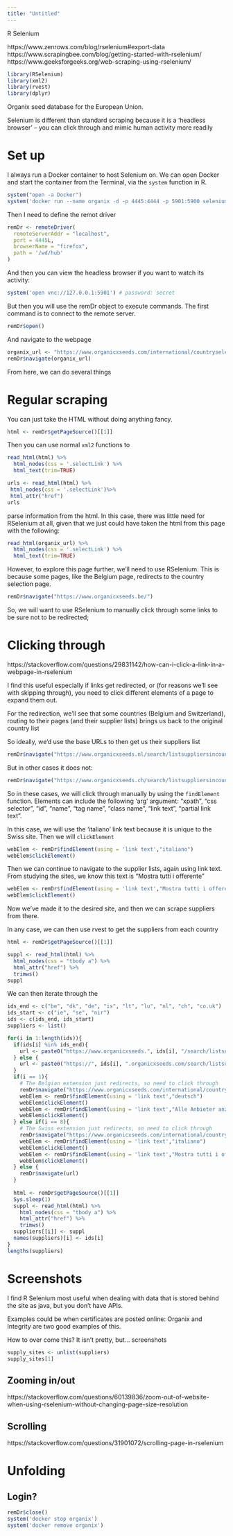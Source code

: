 ```yaml
---
title: "Untitled"
---
```


R Selenium

https://www.zenrows.com/blog/rselenium#export-data
https://www.scrapingbee.com/blog/getting-started-with-rselenium/
https://www.geeksforgeeks.org/web-scraping-using-rselenium/

```r
library(RSelenium)
library(xml2)
library(rvest)
library(dplyr)
```


Organix seed database for the European Union.

Selenium is different than standard scraping because it is a 'headless browser' -- you can click through and mimic human activity more readily

# Set up 

I always run a Docker container to host Selenium on. We can open Docker and start the container from the Terminal, via the `system` function in R.

```r
system("open -a Docker")
system('docker run --name organix -d -p 4445:4444 -p 5901:5900 selenium/standalone-firefox-debug')
```

Then I need to define the remot driver
```r
remDr <- remoteDriver(
  remoteServerAddr = "localhost",
  port = 4445L,
  browserName = "firefox",
  path = '/wd/hub'
)
```

And then you can view the headless browser if you want to watch its activity:

```r
system('open vnc://127.0.0.1:5901') # password: secret
```

But then you will use the remDr object to execute commands. The first command is to connect to the remote server. 
```r
remDr$open()
```
And navigate to the webpage

```r
organix_url <- "https://www.organicxseeds.com/international/countryselect"
remDr$navigate(organix_url)
```

 
 From here, we can do several things

# Regular scraping

You can just take the HTML without doing anything fancy.

```r
html <- remDr$getPageSource()[[1]]
```

Then you can use normal `xml2` functions to

```r
read_html(html) %>% 
  html_nodes(css = '.selectLink') %>% 
  html_text(trim=TRUE)

urls <- read_html(html) %>% 
 html_nodes(css = '.selectLink')%>% 
 html_attr("href")
urls 
```

parse information from the html. In this case, there was little need for RSelenium at all, given that we just could have taken the html from this page with the following:

```r
read_html(organix_url) %>% 
  html_nodes(css = '.selectLink') %>% 
  html_text(trim=TRUE)
```

However, to explore this page further, we'll need to use RSelenium. This is because some pages, like the Belgium page, redirects to the country selection page. 

```r
remDr$navigate("https://www.organicxseeds.be/")
```

So, we will want to use RSelenium to manually click through some links to be sure not to be redirected;

# Clicking through

https://stackoverflow.com/questions/29831142/how-can-i-click-a-link-in-a-webpage-in-rselenium

I find this useful especially if links get redirected, or (for reasons we'll see with skipping through), you need to click different elements of a page to expand them out.

For the redirection, we'll see that some countries (Belgium and Switzerland), routing to their pages (and their supplier lists) brings us back to the original country list

So ideally, we'd use the base URLs to then get us their suppliers list
```r
remDr$navigate("https://www.organicxseeds.nl/search/listsuppliersincountry")
```

But in other cases it does not:
```r
remDr$navigate("https://www.organicxseeds.ch/search/listsuppliersincountry")
```

So in these cases, we will click through manually by using the `findElement` function. Elements can include the following 'arg' argument: "xpath", "css selector", "id", "name", "tag name", "class name", "link text", "partial link text".

In this case, we will use the 'italiano' link text because it is unique to the Swiss site. Then we will `clickElement`

```r
webElem <- remDr$findElement(using = 'link text',"italiano")
webElem$clickElement()
```

Then we can continue to navigate to the supplier lists, again using link text. From studying the sites, we know this text is "Mostra tutti i offerente"

```r
webElem <- remDr$findElement(using = 'link text',"Mostra tutti i offerente")
webElem$clickElement()
```

Now we've made it to the desired site, and then we can scrape suppliers from there.

In any case, we can then use rvest to get the suppliers from each country

```r
html <- remDr$getPageSource()[[1]]

suppl <- read_html(html) %>% 
  html_nodes(css = "tbody a") %>%
  html_attr("href") %>% 
  trimws()
suppl
```


We can then iterate through the 

```r
ids_end <- c("be", "dk", "de", "is", "lt", "lu", "nl", "ch", "co.uk")
ids_start <- c("ie", "se", "nir")
ids <- c(ids_end, ids_start)
suppliers <- list()

for(i in 1:length(ids)){
  if(ids[i] %in% ids_end){
    url <- paste0("https://www.organicxseeds.", ids[i], "/search/listsuppliersincountry")
  } else {
    url <- paste0("https://", ids[i], ".organicxseeds.com/search/listsuppliersincountry")
  }
  if(i == 1){
    # The Belgian extension just redirects, so need to click through
    remDr$navigate("https://www.organicxseeds.com/international/countryselect")
    webElem <- remDr$findElement(using = 'link text',"deutsch")
    webElem$clickElement()
    webElem <- remDr$findElement(using = 'link text',"Alle Anbieter anzeigen")
    webElem$clickElement()
  } else if(i == 8){
    # The Swiss extension just redirects, so need to click through
    remDr$navigate("https://www.organicxseeds.com/international/countryselect")
    webElem <- remDr$findElement(using = 'link text',"italiano")
    webElem$clickElement()
    webElem <- remDr$findElement(using = 'link text',"Mostra tutti i offerente")
    webElem$clickElement()
  } else {
    remDr$navigate(url)
  }
  
  html <- remDr$getPageSource()[[1]]
  Sys.sleep(1)
  suppl <- read_html(html) %>% 
    html_nodes(css = "tbody a") %>%
    html_attr("href") %>% 
    trimws()
  suppliers[[i]] <- suppl
  names(suppliers)[i] <- ids[i]
}
lengths(suppliers)
```



# Screenshots
 <!--- eu_organix.R in osisn_spatial, appendix, global snapshot this is the worse version because it relies on screenshots ---->
 
I find R Selenium most useful when dealing with data that is stored behind the site as java, but you don't have APIs.

Examples could be when certificates are posted online: Organix and Integrity are two good examples of this.

How to over come this? It isn't pretty, but... screenshots

```r
supply_sites <- unlist(suppliers)
supply_sites[1]
```


## Zooming in/out
https://stackoverflow.com/questions/60139836/zoom-out-of-website-when-using-rselenium-without-changing-page-size-resolution

## Scrolling

https://stackoverflow.com/questions/31901072/scrolling-page-in-rselenium

# Unfolding
 <!--- organix_for_cvpo.R in osisn_spatial, appendix, validating with co-development, get_data this is the better version ---->

## Login?


```r
remDr$close()
system('docker stop organix')
system('docker remove organix')
```

